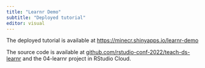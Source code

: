 ```yaml
---
title: "Learnr Demo"
subtitle: "Deployed tutorial"
editor: visual
---
```


The deployed tutorial is available at <https://minecr.shinyapps.io/learnr-demo>

The source code is available at [github.com/rstudio-conf-2022/teach-ds-learnr](https://github.com/rstudio-conf-2022/teach-ds-learnr) and the 04-learnr project in RStudio Cloud.
